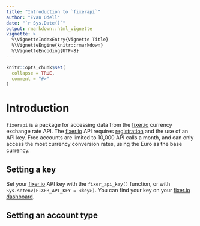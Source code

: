 ```yaml
---
title: "Introduction to `fixerapi`"
author: "Evan Odell"
date: "`r Sys.Date()`"
output: rmarkdown::html_vignette
vignette: >
  %\VignetteIndexEntry{Vignette Title}
  %\VignetteEngine{knitr::rmarkdown}
  %\VignetteEncoding{UTF-8}
---
```


```r
knitr::opts_chunk$set(
  collapse = TRUE,
  comment = "#>"
)
```

# Introduction

`fixerapi` is a package for accessing data from the [fixer.io](https://fixer.io) currency exchange rate API. The [fixer.io](https://fixer.io) API requires [registration](https://fixer.io/product) and the use of an API key. Free accounts are limited to 10,000 API calls a month, and can only access the most currency conversion rates, using the Euro as the base currency.

## Setting a key

Set your [fixer.io](https://fixer.io) API key with the `fixer_api_key()` function, or with `Sys.setenv(FIXER_API_KEY = <key>)`. You can find your key on your [fixer.io dashboard](https://fixer.io/dashboard).

## Setting an account type




